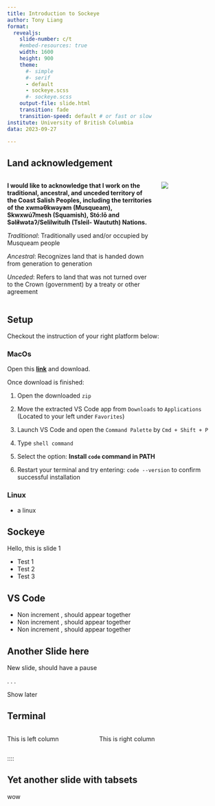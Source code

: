 ```yaml
---
title: Introduction to Sockeye
author: Tony Liang
format: 
  revealjs:
    slide-number: c/t
    #embed-resources: true
    width: 1600
    height: 900
    theme:
      #- simple
      #- serif 
      - default
      - sockeye.scss
      #- sockeye.scss
    output-file: slide.html
    transition: fade
    transition-speed: default # or fast or slow
institute: University of British Columbia
data: 2023-09-27

---
```


## Land acknowledgement

<!----------------------------Two column section------------------------------------>
:::: {.columns}

::: {.column width="70%"}
**I would like to acknowledge that I work on the traditional, ancestral, and unceded territory of the Coast Salish Peoples, including the territories of the xwməθkwəy̓əm (Musqueam), Skwxwú7mesh (Squamish), Stó:lō and Səl̓ílwətaʔ/Selilwitulh (Tsleil- Waututh) Nations.**

*Traditional*: Traditionally used and/or occupied by Musqueam people

*Ancestral*: Recognizes land that is handed down from generation to generation

*Unceded*: Refers to land that was not turned over to the Crown (government) by a treaty or other agreement

:::

::: {.column width="30%"}

![](materials/img/land_acknowledgement.gif)

:::

::::


## Setup

Checkout the instruction of your right platform below:

<!------------------------- Panel Tab for setup-------------------------------->
::::: {.panel-tabset}

### MacOs

Open this **[link](https://code.visualstudio.com/sha/download?build=stable&os=darwin-universal)** and download.

Once download is finished: 

1. Open the downloaded `zip`

2. Move the extracted VS Code app from `Downloads` to `Applications` (Located to your left under `Favorites`)

3. Launch VS Code and open the `Command Palette` by `Cmd + Shift + P`

4. Type `shell command`

5. Select the option: **Install `code` command in PATH**

6. Restart your terminal and try entering: `code --version` to confirm successful installation


### Linux

- a linux

:::::


## Sockeye

Hello, this is slide 1

<!--- Incremental list --->
::: {.incremental}

- Test 1
- Test 2
- Test 3

:::


## VS Code

::: {.nonincremental}

- Non increment , should appear together
- Non increment , should appear together
- Non increment , should appear together

:::

## Another Slide here

New slide, should have a pause 

<!---
space matters here ". . ."
means to show thing later after this
--->

. . . 

Show later

## Terminal

:::: {.columns}

::: {.column width="40%"}

This is left column

:::

::: {.column width="60%"}
This is right column
:::

::::

::::

## Yet another slide with tabsets

wow
